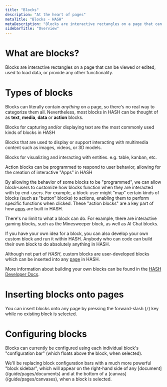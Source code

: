 ```yaml
---
title: "Blocks"
description: "At the heart of pages"
metaTitle: "Blocks - HASH"
metaDescription: "Blocks are interactive rectangles on a page that can be viewed or edited, load data, or provide any other functionality"
sidebarTitle: "Overview"
---
```


# What are blocks?<a id="#overview" />

Blocks are interactive rectangles on a page that can be viewed or edited, used to load data, or provide any other functionality.

# Types of blocks<a id="#types" />

Blocks can literally contain _anything_ on a page, so there's no real way to categorize them all. Nevertheless, most blocks in HASH can be thought of as **text**, **media**, **data** or **action** blocks.

<Toggle title="Text blocks">

<a id="#text" />Blocks for capturing and/or displaying text are the most commonly used kinds of blocks in HASH

</Toggle>

<Toggle title="Media blocks">

<a id="#media" />Blocks that are used to display or support interacting with multimedia content such as images, videos, or 3D models.

</Toggle>

<Toggle title="Data blocks">

<a id="#data" />Blocks for visualizing and interacting with entities. e.g. table, kanban, etc.

</Toggle>

<Toggle title="Action blocks">

<a id="#action" />Action blocks can be programmed to respond to user behavior, allowing for the creation of interactive "Apps" in HASH

By allowing the behavior of some blocks to be "programmed", we can allow block-users to customize how blocks function when they are interacted with by end-users. For example, a block-user might "map" certain kinds of blocks (such as "button" blocks) to actions, enabling them to perform specific functions when clicked. These "action blocks" are a key part of how [apps](/guide/apps) are built in HASH.

</Toggle>

<Toggle title="Custom blocks">

<a id="#custom" />There's no limit to what a block can do. For example, there are interactive gaming blocks, such as the Minesweeper block, as well as AI Chat blocks.

If you have your own idea for a block, you can also develop your own custom block and run it within HASH. Anybody who can code can build their own block to do absolutely anything in HASH.

Although not part of _HASH_, custom blocks are user-developed blocks which can be inserted into any [page](/guide/pages) in HASH.

More information about building your own blocks can be found in the [HASH Developer Docs](https://hash.dev/docs/blocks).

</Toggle>

# Inserting blocks onto pages

You can insert blocks onto any page by pressing the forward-slash (`/`) key while no existing block is selected.

# Configuring blocks<a id="#configure" />

Blocks can currently be configured using each individual block's "configuration bar" (which floats above the block, when selected).

<Callout style="information" type="coming-soon">
  We'll be replacing block configuration bars with a much more powerful "block sidebar", which will appear on the right-hand side of any [document](/guide/pages/documents) and at the bottom of a [canvas](/guide/pages/canvases), when a block is selected.
</Callout>